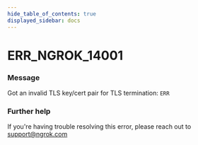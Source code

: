 ```yaml
---
hide_table_of_contents: true
displayed_sidebar: docs
---
```



# ERR_NGROK_14001

### Message

Got an invalid TLS key/cert pair for TLS termination: `ERR`

<ErrorDetails error="err_ngrok_14001" />

### Further help

If you're having trouble resolving this error, please reach out to [support@ngrok.com](mailto:support@ngrok.com?subject=Help%20with%20ERR_NGROK_14001)
